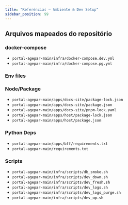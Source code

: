 ```yaml
---
title: "Referências — Ambiente & Dev Setup"
sidebar_position: 99
---
```


## Arquivos mapeados do repositório

### docker-compose
- `portal-agepar-main/infra/docker-compose.dev.yml`
- `portal-agepar-main/infra/docker-compose.pg.yml`

### Env files

### Node/Package
- `portal-agepar-main/apps/docs-site/package-lock.json`
- `portal-agepar-main/apps/docs-site/package.json`
- `portal-agepar-main/apps/docs-site/pnpm-lock.yaml`
- `portal-agepar-main/apps/host/package-lock.json`
- `portal-agepar-main/apps/host/package.json`

### Python Deps
- `portal-agepar-main/apps/bff/requirements.txt`
- `portal-agepar-main/requirements.txt`

### Scripts
- `portal-agepar-main/infra/scripts/db_smoke.sh`
- `portal-agepar-main/infra/scripts/dev_down.sh`
- `portal-agepar-main/infra/scripts/dev_fresh.sh`
- `portal-agepar-main/infra/scripts/dev_logs.sh`
- `portal-agepar-main/infra/scripts/dev_logs_purge.sh`
- `portal-agepar-main/infra/scripts/dev_up.sh`